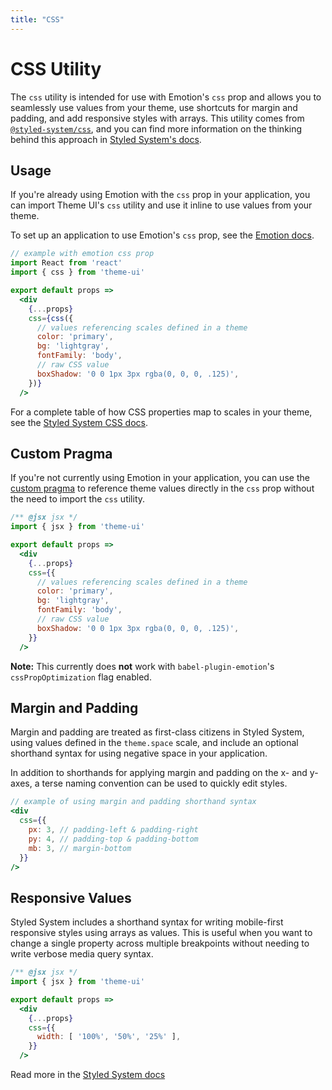 ```yaml
---
title: "CSS"
---
```




# CSS Utility

The `css` utility is intended for use with Emotion's `css` prop and allows you to seamlessly use values from your theme, use shortcuts for margin and padding, and add responsive styles with arrays.
This utility comes from [`@styled-system/css`][styled-system/css], and you can find more information on the thinking behind this approach in [Styled System's docs](https://styled-system.com).

## Usage

If you're already using Emotion with the `css` prop in your application, you can import Theme UI's `css` utility and use it inline to use values from your theme.

To set up an application to use Emotion's `css` prop, see the [Emotion docs](https://emotion.sh/docs/css-prop).

```jsx
// example with emotion css prop
import React from 'react'
import { css } from 'theme-ui'

export default props =>
  <div
    {...props}
    css={css({
      // values referencing scales defined in a theme
      color: 'primary',
      bg: 'lightgray',
      fontFamily: 'body',
      // raw CSS value
      boxShadow: '0 0 1px 3px rgba(0, 0, 0, .125)',
    })}
  />
```

For a complete table of how CSS properties map to scales in your theme, see the [Styled System CSS docs](https://styled-system.com/css#theme-keys).

## Custom Pragma

If you're not currently using Emotion in your application, you can
use the [custom pragma](/custom-pragma) to reference theme values directly
in the `css` prop without the need to import the `css` utility.

```jsx
/** @jsx jsx */
import { jsx } from 'theme-ui'

export default props =>
  <div
    {...props}
    css={{
      // values referencing scales defined in a theme
      color: 'primary',
      bg: 'lightgray',
      fontFamily: 'body',
      // raw CSS value
      boxShadow: '0 0 1px 3px rgba(0, 0, 0, .125)',
    }}
  />
```

**Note:** This currently does **not** work with `babel-plugin-emotion`'s `cssPropOptimization` flag enabled.

## Margin and Padding

Margin and padding are treated as first-class citizens in Styled System,
using values defined in the `theme.space` scale, and include an optional shorthand syntax for using negative space in your application.

In addition to shorthands for applying margin and padding on the x- and y-axes, a terse naming convention can be used to quickly edit styles.

```jsx
// example of using margin and padding shorthand syntax
<div
  css={{
    px: 3, // padding-left & padding-right
    py: 4, // padding-top & padding-bottom
    mb: 3, // margin-bottom
  }}
/>
```

## Responsive Values

Styled System includes a shorthand syntax for writing mobile-first responsive styles using arrays as values.
This is useful when you want to change a single property across multiple breakpoints without needing to write verbose media query syntax.

```jsx
/** @jsx jsx */
import { jsx } from 'theme-ui'

export default props =>
  <div
    {...props}
    css={{
      width: [ '100%', '50%', '25%' ],
    }}
  />
```

Read more in the [Styled System docs](https://styled-system.com/responsive-styles)

[styled-system/css]: https://styled-system.com/css
